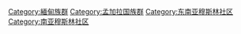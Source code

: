 {{Commons_category}}
{{Category_main}}

[[Category:緬甸族群|Category:緬甸族群]]
[[Category:孟加拉国族群|Category:孟加拉国族群]]
[[Category:东南亚穆斯林社区|Category:东南亚穆斯林社区]]
[[Category:南亚穆斯林社区|Category:南亚穆斯林社区]]